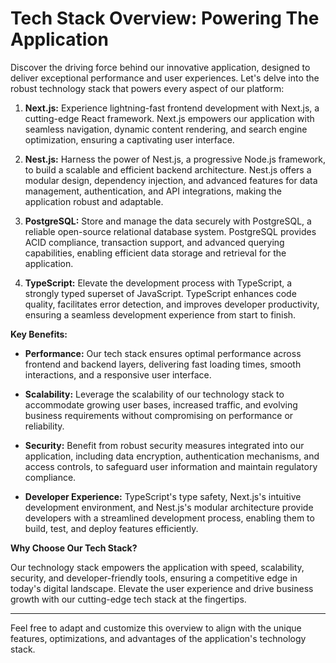 # Tech Stack Overview: Powering The Application

Discover the driving force behind our innovative application, designed to deliver exceptional performance and user experiences. Let's delve into the robust technology stack that powers every aspect of our platform:

1. **Next.js:** Experience lightning-fast frontend development with Next.js, a cutting-edge React framework. Next.js empowers our application with seamless navigation, dynamic content rendering, and search engine optimization, ensuring a captivating user interface.

2. **Nest.js:** Harness the power of Nest.js, a progressive Node.js framework, to build a scalable and efficient backend architecture. Nest.js offers a modular design, dependency injection, and advanced features for data management, authentication, and API integrations, making the application robust and adaptable.

3. **PostgreSQL:** Store and manage the data securely with PostgreSQL, a reliable open-source relational database system. PostgreSQL provides ACID compliance, transaction support, and advanced querying capabilities, enabling efficient data storage and retrieval for the application.

4. **TypeScript:** Elevate the development process with TypeScript, a strongly typed superset of JavaScript. TypeScript enhances code quality, facilitates error detection, and improves developer productivity, ensuring a seamless development experience from start to finish.

**Key Benefits:**

- **Performance:** Our tech stack ensures optimal performance across frontend and backend layers, delivering fast loading times, smooth interactions, and a responsive user interface.
- **Scalability:** Leverage the scalability of our technology stack to accommodate growing user bases, increased traffic, and evolving business requirements without compromising on performance or reliability.

- **Security:** Benefit from robust security measures integrated into our application, including data encryption, authentication mechanisms, and access controls, to safeguard user information and maintain regulatory compliance.

- **Developer Experience:** TypeScript's type safety, Next.js's intuitive development environment, and Nest.js's modular architecture provide developers with a streamlined development process, enabling them to build, test, and deploy features efficiently.

**Why Choose Our Tech Stack?**

Our technology stack empowers the application with speed, scalability, security, and developer-friendly tools, ensuring a competitive edge in today's digital landscape. Elevate the user experience and drive business growth with our cutting-edge tech stack at the fingertips.

---

Feel free to adapt and customize this overview to align with the unique features, optimizations, and advantages of the application's technology stack.

